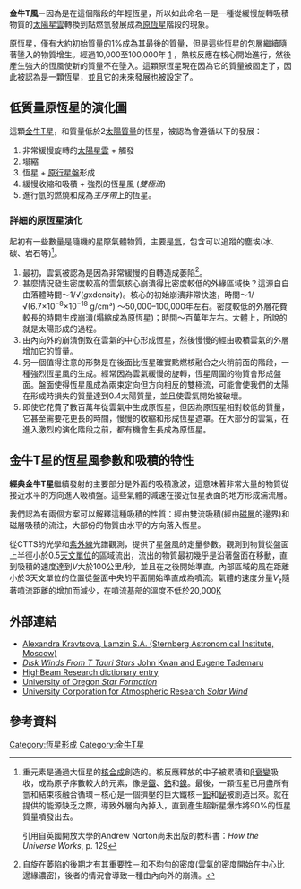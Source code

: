 '''金牛T風'''－因為是在這個階段的年輕恆星，所以如此命名－是一種從緩慢旋轉吸積物質的[[太陽星雲|太陽星雲]]轉換到點燃氫發展成為[[原恆星|原恆星]]階段的現象。

原恆星，僅有大約初始質量的1%成為其最後的質量，但是這些恆星的包層繼續隨著墬入的物質增生。經過10,000至100,000年
[http://www.astronomy.ohio-state.edu/~pogge/Ast162/Unit2/starform.html] {{Wayback|url=http://www.astronomy.ohio-state.edu/~pogge/Ast162/Unit2/starform.html |date=20100712022238 }}，熱核反應在核心開始進行，然後產生強大的恆風使新的質量不在墬入。這顆原恆星現在因為它的質量被固定了，因此被認為是一顆恆星，並且它的未來發展也被設定了。

== 低質量原恆星的演化圖 ==
這顆[[金牛T星|金牛T星]]，和質量低於2[[太陽質量|太陽質量]]的恆星，被認為會遵循以下的發展：
#非常緩慢旋轉的[[太陽星雲|太陽星雲]] + 觸發 
#塌縮 
#恆星 + [[原行星盤|原行星盤]]形成
#緩慢收縮和吸積 + 強烈的恆星風 (''雙極流'') 
#進行氫的燃燒和成為''主序帶''上的恆星。

=== 詳細的原恆星演化 ===
起初有一些數量是隨機的星際氣體物質，主要是[[氫|氫]]，包含可以追蹤的塵埃(冰、碳、岩石等)<ref>重元素是通過大恆星的[[核合成|核合成]]創造的。核反應釋放的中子被累積和[[β衰變|β衰變]]吸收，成為原子序數較大的元素，像是[[鐵|鐵]]、[[鈷|鈷]]和[[鎳|鎳]]。最後，一顆恆星已用盡所有氫和結束核融合循環－核心是一個擠壓的巨大鐵核－[[鉛|鉛]]和[[鉍|鉍]]被創造出來。就在提供的能源缺乏之際，導致外層向內掉入，直到產生超新星爆炸將90%的恆星質量噴發出去。

引用自英國開放大學的Andrew Norton尚未出版的教科書：''How the Universe Works'', p. 129</ref>。

#最初，雲氣被認為是因為非常緩慢的自轉造成萎陷<ref>自旋在萎陷的後期才有其重要性－和不均勻的密度(雲氣的密度開始在中心比邊緣濃密)，後者的情況會導致一種由內向外的崩潰。</ref>。
# 甚麼情況發生密度較高的雲氣核心崩潰得比密度較低的外緣區域快？這源自自由落體時間〜1/√(''g''xdensity)。核心的初始崩潰非常快速，時間〜1/√(6.7×10<sup>−8</sup>×10<sup>−18</sup> g/cm³) 〜50,000–100,000年左右。密度較低的外層花費較長的時間生成崩潰(塌縮成為原恆星)；時間〜百萬年左右。大體上，所說的就是太陽形成的過程。
# 由內向外的崩潰倒致在雲氣的中心形成恆星，然後慢慢的經由吸積雲氣的外層增加它的質量。
# 另一個值得注意的形勢是在後面比恆星確實點燃核融合之火稍前面的階段，一種強烈恆星風的生成。經常因為雲氣緩慢的旋轉，恆星周圍的物質會形成盤面。盤面使得恆星風成為兩束定向但方向相反的雙極流，可能會使我們的太陽在形成時損失的質量達到0.4太陽質量，並且使雲氣開始被破壞。
#即使它花費了數百萬年從雲氣中生成原恆星，但因為原恆星相對較低的質量，它甚至需要花更長的時間，慢慢的收縮和形成恆星遮罩。在大部分的雲氣，在進入激烈的演化階段之前，都有機會生長成為原恆星。

== 金牛T星的恆星風參數和吸積的特性 ==
'''經典金牛T星'''繼續發射的主要部分是外面的吸積激波，這意味著非常大量的物質從接近水平的方向進入吸積盤。這些氣體的減速在接近恆星表面的地方形成湍流層。 

我們認為有兩個方案可以解釋這種吸積的性質：經由雙流吸積(經由[[磁層|磁層]]的邊界)和磁層吸積的流注，大部份的物質由水平的方向落入恆星。

從CTTS的光學和[[紫外線|紫外線]]光譜觀測，提供了星盤風的定量參數。觀測到物質從盤面上半徑小於0.5[[天文單位|天文單位]]的區域流出，流出的物質最初幾乎是沿著盤面在移動，直到吸積的速度達到''V''大於100公里/秒，並且在之後開始準直。內部區域的風在距離小於3天文單位的位置從盤面中央的平面開始準直成為噴流。氣體的速度分量''V''<sub>z</sub>隨著噴流距離的增加而減少，在噴流基部的溫度不低於20,000[[熱力學溫標|K]]

== 外部連結 ==
* [https://web.archive.org/web/20071015035539/http://www.hs.uni-hamburg.de/cs13/abstract210.html Alexandra Kravtsova, Lamzin S.A. (Sternberg Astronomical Institute, Moscow)]
* [http://www.astro.umass.edu/preprints/starform/kwan/index.html ''Disk Winds From T Tauri Stars'' John Kwan and Eugene Tademaru] {{Webarchive|url=https://archive.is/20070616105622/http://www.astro.umass.edu/preprints/starform/kwan/index.html |date=2007-06-16 }}
* [https://web.archive.org/web/20110516163555/http://www.highbeam.com/doc/1O80-TTauriwind.html HighBeam Research dictionary entry]
* [https://web.archive.org/web/20070608121819/http://zebu.uoregon.edu/~js/ast122/lectures/lec13.html University of Oregon ''Star Formation'']
* [https://web.archive.org/web/20090207053651/http://www.windows.ucar.edu/tour/link%3D/sun/solar_wind.html%26edu%3Dhigh University Corporation for Atmospheric Research ''Solar Wind'']

== 參考資料 ==
{{Reflist}}

[[Category:恆星形成|Category:恆星形成]]
[[Category:金牛T星|Category:金牛T星]]
